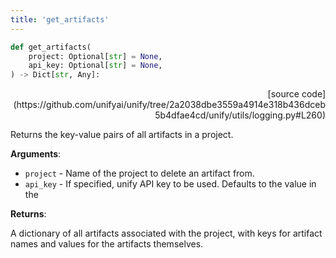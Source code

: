```yaml
---
title: 'get_artifacts'
---
```


```python
def get_artifacts(
    project: Optional[str] = None,
    api_key: Optional[str] = None,
) -> Dict[str, Any]:
```

<p align="right">[source code](https://github.com/unifyai/unify/tree/2a2038dbe3559a4914e318b436dceb5b4dfae4cd/unify/utils/logging.py#L260)</p>

Returns the key-value pairs of all artifacts in a project.

**Arguments**:

- `project` - Name of the project to delete an artifact from.
- `api_key` - If specified, unify API key to be used. Defaults to the value in the



**Returns**:

A dictionary of all artifacts associated with the project, with keys for
artifact names and values for the artifacts themselves.